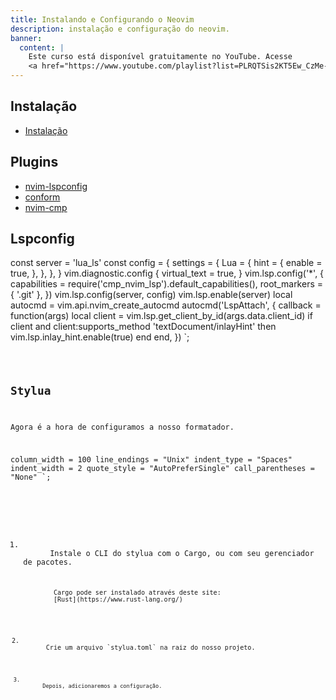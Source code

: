 ```yaml
---
title: Instalando e Configurando o Neovim
description: instalação e configuração do neovim.
banner:
  content: |
    Este curso está disponível gratuitamente no YouTube. Acesse
    <a href="https://www.youtube.com/playlist?list=PLRQTSis2KT5Ew_CzMe-uff7LksfN1shXy">Playlist</a>
---
```



## Instalação

- [Instalação](https://github.com/neovim/neovim/blob/master/INSTALL.md)

## Plugins

- [nvim-lspconfig](https://github.com/neovim/nvim-lspconfig)
- [conform](https://github.com/stevearc/conform.nvim)
- [nvim-cmp](https://github.com/hrsh7th/nvim-cmp)

## Lspconfig

const server = 'lua_ls'
const config = {
  settings = {
    Lua = {
      hint = {
        enable = true,
      },
    },
  },
}
vim.diagnostic.config {
  virtual_text = true,
}
vim.lsp.config('*', {
  capabilities = require('cmp_nvim_lsp').default_capabilities(),
  root_markers = { '.git' },
})
vim.lsp.config(server, config)
vim.lsp.enable(server)
local autocmd = vim.api.nvim_create_autocmd
autocmd('LspAttach', {
  callback = function(args)
    local client = vim.lsp.get_client_by_id(args.data.client_id)
    if client and client:supports_method 'textDocument/inlayHint' then
      vim.lsp.inlay_hint.enable(true)
    end
  end,
})
`;


<Code code={lspconfig} lang="lua" />

## Stylua

Agora é a hora de configuramos a nosso formatador.

column_width = 100
line_endings = "Unix"
indent_type = "Spaces"
indent_width = 2
quote_style = "AutoPreferSingle"
call_parentheses = "None"
`;

<Steps>
  <ol>
    <li>
      Instale o CLI do stylua com o Cargo, ou com seu gerenciador de pacotes.
      <Code code="cargo install stylua" lang="bash" />
      <Aside type="tip" title="Mas, como instalar cargo?">
        Cargo pode ser instalado através deste site:
        [Rust](https://www.rust-lang.org/)
      </Aside>
    </li>
    <li>
      Crie um arquivo `stylua.toml` na raiz do nosso projeto.
      <Code code="touch stylua.toml" lang="bash" />
    </li>
    <li>
      Depois, adicionaremos a configuração.
      <Code code={stylua} lang="bash" />
    </li>
  </ol>
</Steps>
